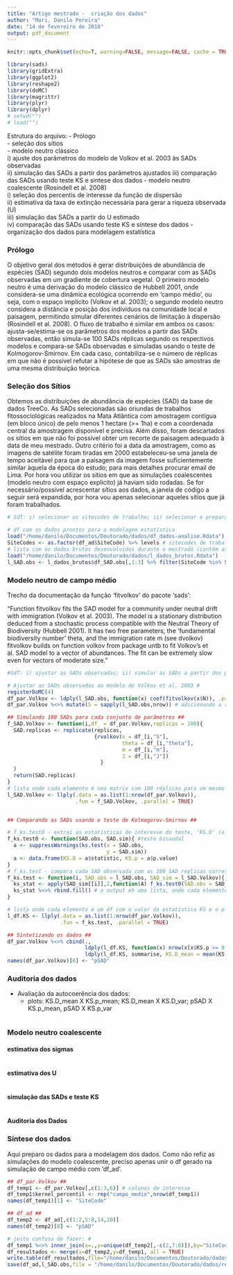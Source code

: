 ```yaml
---
title: "Artigo mestrado -  criação dos dados"
author: "Mori, Danilo Pereira"
date: "14 de fevereiro de 2018"
output: pdf_document
---
```


```r
knitr::opts_chunk$set(echo=T, warning=FALSE, message=FALSE, cache = TRUE, tidy = TRUE, include = FALSE)
```

```r
library(sads)
library(gridExtra)
library(ggplot2)
library(reshape2)
library(doMC)
library(magrittr)
library(plyr)
library(dplyr)
# setwd("") 
# load("")
```


Estrutura do arquivo:
- Prólogo  
- seleção dos sítios  
- modelo neutro clássico  
  i) ajuste dos parâmetros do modelo de Volkov et al. 2003 às SADs observadas  
  ii) simulação das SADs a partir dos parâmetros ajustados
  iii) comparação das SADs usando teste KS e sintese dos dados 
- modelo neutro coalescente (Rosindell et al. 2008)  
  i) seleção dos percentis de interesse da função de dispersão  
  ii) estimativa da taxa de extinção necessária para gerar a riqueza observada (U)  
  iii) simulação das SADs a partir do U estimado  
  iv) comparação das SADs usando teste KS e síntese dos dados
- organização dos dados para modelagem estatística  

### Prólogo ###

  O objetivo geral dos métodos é gerar distribuições de abundância de espécies (SAD) segundo dois modelos neutros e comparar com as SADs observadas em um gradiente de cobertura vegetal. O primeiro modelo neutro é uma derivação do modelo clássico de Hubbell 2001, onde considera-se uma dinâmica ecológica ocorrendo em 'campo médio', ou seja, com o espaço implicito (Volkov et al. 2003); o segundo modelo neutro considera a distância e posição dos indivíduos na comunidade local e paisagem, permitindo simular diferentes cenários de limitação à dispersão (Rosindell et al. 2008). O fluxo de trabalho é similar em ambos os casos: ajusta-se/estima-se os parâmetros dos modelos a partir das SADs observadas, então simula-se 100 SADs réplicas segundo os respectivos modelos e compara-se SADs observadas e simuladas usando o teste de Kolmogorov-Smirnov. Em cada caso, contabiliza-se o número de réplicas em que não é possível refutar a hipótese de que as SADs são amostras de uma mesma distribuição teórica.

### Seleção dos Sítios ###
  
  Obtemos as distribuições de abundância de espécies (SAD) da base de dados TreeCo. As SADs selecionadas são oriundas de trabalhos fitossociológicas realizados na Mata Atlântica com amostragem contígua (em bloco único) de pelo menos 1 hectare (>= 1ha) e com a coordenada central da amostragem disponível e precisa. Além disso, foram descartados os sítios em que não foi possível obter um recorte de paisagem adequado à data de meu mestrado. Outro critério foi a data da amostragem, como as imagens de satélite foram tiradas em 2000 estabeleceu-se uma janela de tempo aceitável para que a paisagem da imagem fosse suficientemente similar àquela da época do estudo; para mais detalhes procurar email de Lima. 
  Por hora vou utilizar os sítios em que as simulações coalescentes (modelo neutro com espaço explicito) já haviam sido rodadas. Se for necessário/possível acrescentar sítios aos dados, a janela de código a seguir será expandida, por hora vou apenas selecionar aqueles sítios que já foram trabalhados.
  
```r
# SdT: i) selecionar os sitecodes de trabalho; ii) selecionar e preparar as SADs observadas em forma de lista

# df com os dados prontos para a modelagem estatística
load("/home/danilo/Documentos/Doutorado/dados/df_dados-analise.Rdata")
SiteCodes <- as.factor(df_ad$SiteCode) %>% levels # sitecodes de trabalho
# lista com os dados brutos desenvolvidos durante o mestrado (contêm as SADs observadas)
load("/home/danilo/Documentos/Doutorado/dados/l_dados_brutos.Rdata")
l_SAD.obs <- l_dados_brutos$df_SAD.obs[,1:3] %>% filter(SiteCode %in% SiteCodes) %>% droplevels() %>% split(x=.,f=.$SiteCode) # lista de SADs obs
```


### Modelo neutro de campo médio ###

Trecho da documentação da função 'fitvolkov' do pacote 'sads': 

"Function fitvolkov fits the SAD model for a community under neutral drift with immigration (Volkov et al. 2003). The model is a stationary distribution deduced from a stochastic process compatible with the Neutral Theory of Biodiversity (Hubbell 2001). It has two free parameters, the ‘fundamental biodiversity number’ theta, and the immigration rate m (see dvolkov) fitvolkov builds on function volkov from package untb to fit Volkov’s et al. SAD model to a vector of abundances. The fit can be extremely slow even for vectors of moderate size."

```r
#SdT: i) ajustar as SADs observadas; ii) simular as SADs a partir dos parâmetros; iii) comparar com as SADs observadas usando o teste KS

# Ajustar as SADs observadas ao modelo de Volkov et al. 2003 #
registerDoMC(4)
df_par.Volkov <- ldply(l_SAD.obs, function(x) coef(fitvolkov(x$N)), .parallel = TRUE)
df_par.Volkov %<>% mutate(S = sapply(l_SAD.obs,nrow)) # adicionando a riqueza observada

## Simulando 100 SADs para cada conjunto de parâmetros ##
f_SAD.Volkov <- function(i,df_ = df_par.Volkov,replicas = 100){
  SAD.replicas <- replicate(replicas,
                            {rvolkov(n = df_[i,"S"],
                                     theta = df_[i,"theta"],
                                     m = df_[i,"m"],
                                     J = df_[i,"J"])
                              }
  )
  return(SAD.replicas)
}
# lista onde cada elemento é uma matrix com 100 réplicas para um mesmo conjunto de par #
l_SAD.Volkov <- llply(.data = as.list(1:nrow(df_par.Volkov)), 
                      .fun = f_SAD.Volkov, .parallel = TRUE)


## Comparando as SADs usando o teste de Kolmogorov-Smirnov ##

# f_ks.test0 - extrai as estatísticas de interesse do teste, 'KS.D' (a maior distancia entre as curvas acumuladas) e 'KS.p' (o p valor associado à estatistica)
f_ks.test0 <- function(SAD.obs, SAD.sim){ #teste bicaudal
  a <- suppressWarnings(ks.test(x = SAD.obs,
                                y = SAD.sim))
  a <- data.frame(KS.D = a$statistic, KS.p = a$p.value)
}
# f_ks.test - compara cada SAD observada com as 100 SAD replicas correspondentes (simuladas segundo o modelo de Volkov)
f_ks.test <- function(i, SAD_obs = l_SAD.obs, SAD_sim = l_SAD.Volkov){
  ks_stat <- apply(SAD_sim[[i]],2,function(A) f_ks.test0(SAD.obs = SAD_obs[[i]]$N, SAD.sim = A))
  ks_stat %<>% rbind.fill() # o output eh uma lista, onde cada elemento é um df com os valores da estatística para cada comparacao
}

# lista onde cada elemento é um df com o valor da estatística KS e o p valor associado da comparação entre a SAD obs e as réplicas neutras #
l_df.KS <- llply(.data = as.list(1:nrow(df_par.Volkov)),
                 .fun = f_ks.test, .parallel = TRUE)

## Sintetizando os dados ##
df_par.Volkov %<>% cbind(., 
                         ldply(l_df.KS, function(x) nrow(x[x$KS.p >= 0.05,])), # pSAD
                         ldply(l_df.KS, summarise, KS.D_mean = mean(KS.D),KS.D_var = var(KS.D), KS.p_mean = mean(KS.p), KS.p_var = var(KS.p))) # estat resumo
names(df_par.Volkov)[6] <- "pSAD"
```

### Auditoria dos dados ###
- Avaliação da autocoerência dos dados:
  - plots: KS.D_mean X KS.p_mean; KS.D_mean X KS.D_var; pSAD X KS.p_mean, pSAD X KS.p_var
  
```r

```

### Modelo neutro coalescente ###

#### estimativa dos sigmas ####

```r

```

#### estimativa dos U ####

```r

```

#### simulação das SADs e teste KS ####

```r

```

#### Auditoria dos Dados ####

### Síntese dos dados ###

  Aqui preparo os dados para a modelagem dos dados. Como não refiz as simulações do modelo coalescente, preciso apenas unir o df gerado na simulação de campo médio com 'df_ad'.

```r
## df_par.Volkov ##
df_temp1 <- df_par.Volkov[,c(1:3,6)] # colunas de interesse
df_temp1$kernel_percentil <- rep("campo_medio",nrow(df_temp1))
names(df_temp1)[1] <- "SiteCode"

## df_ad ##
df_temp2 <- df_ad[,c(1:2,5:8,14,20)]
names(df_temp2)[8] <- "pSAD"

# jeito confuso de fazer: #
df_temp1 %<>% inner_join(x=.,y=unique(df_temp2[,-c(2,7:8)]),by="SiteCode")
df_resultados <- merge(x=df_temp2,y=df_temp1, all = TRUE)
write.table(df_resultados,file="/home/danilo/Documentos/Doutorado/dados/resultados_c_Volkov.txt",sep = "\t",row.names = FALSE)
save(df_ad,l_SAD.obs,file = "/home/danilo/Documentos/Doutorado/dados/reuniao_15fev18.Rdata")
```


